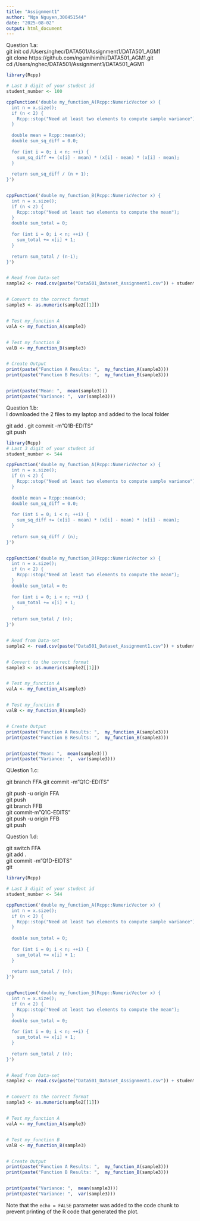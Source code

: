 ```yaml
---
title: "Assignment1"
author: "Nga Nguyen,300451544"
date: "2025-08-02"
output: html_document
---
```

Question 1.a:  
git init
cd /Users/nghec/DATA501/Assignment1/DATA501_AGM1  
git clone https://github.com/ngamihimihi/DATA501_AGM1.git  
cd /Users/nghec/DATA501/Assignment1/DATA501_AGM1  

```r
library(Rcpp)

# Last 3 digit of your student id 
student_number <- 100

cppFunction('double my_function_A(Rcpp::NumericVector x) {
  int n = x.size();
  if (n < 2) {
    Rcpp::stop("Need at least two elements to compute sample variance");
  }
  
  double mean = Rcpp::mean(x);
  double sum_sq_diff = 0.0;
  
  for (int i = 0; i < n; ++i) {
    sum_sq_diff += (x[i] - mean) * (x[i] - mean) * (x[i] - mean);
  }
  
  return sum_sq_diff / (n + 1);
}')


cppFunction('double my_function_B(Rcpp::NumericVector x) {
  int n = x.size();
  if (n < 2) {
    Rcpp::stop("Need at least two elements to compute the mean");
  }
  double sum_total = 0;
  
  for (int i = 0; i < n; ++i) {
    sum_total += x[i] + 1;
  }
  
  return sum_total / (n-1);
}')


# Read from Data-set
sample2 <- read.csv(paste("Data501_Dataset_Assignment1.csv")) + student_number


# Convert to the correct format
sample3 <- as.numeric(sample2[[1]])


# Test my_function A
valA <- my_function_A(sample3)


# Test my_function B
valB <- my_function_B(sample3)


# Create Output
print(paste("Function A Results: ",  my_function_A(sample3)))
print(paste("Function B Results: ",  my_function_B(sample3)))


print(paste("Mean: ",  mean(sample3)))
print(paste("Variance: ",  var(sample3)))

```

Question 1.b:  
I downloaded the 2 files to my laptop and added to the local folder

git add .
git commit -m"Q1B-EDITS"  
git push  

```r
library(Rcpp)
# Last 3 digit of your student id 
student_number <- 544

cppFunction('double my_function_A(Rcpp::NumericVector x) {
  int n = x.size();
  if (n < 2) {
    Rcpp::stop("Need at least two elements to compute sample variance");
  }
  
  double mean = Rcpp::mean(x);
  double sum_sq_diff = 0.0;
  
  for (int i = 0; i < n; ++i) {
    sum_sq_diff += (x[i] - mean) * (x[i] - mean) * (x[i] - mean);
  }
  
  return sum_sq_diff / (n);
}')


cppFunction('double my_function_B(Rcpp::NumericVector x) {
  int n = x.size();
  if (n < 2) {
    Rcpp::stop("Need at least two elements to compute the mean");
  }
  double sum_total = 0;
  
  for (int i = 0; i < n; ++i) {
    sum_total += x[i] + 1;
  }
  
  return sum_total / (n);
}')


# Read from Data-set
sample2 <- read.csv(paste("Data501_Dataset_Assignment1.csv")) + student_number


# Convert to the correct format
sample3 <- as.numeric(sample2[[1]])


# Test my_function A
valA <- my_function_A(sample3)


# Test my_function B
valB <- my_function_B(sample3)


# Create Output
print(paste("Function A Results: ",  my_function_A(sample3)))
print(paste("Function B Results: ",  my_function_B(sample3)))


print(paste("Mean: ",  mean(sample3)))
print(paste("Variance: ",  var(sample3)))

```

QUestion 1.c:  

git branch FFA
git commit -m"Q1C-EDITS"  

git push -u origin FFA  
git push  
git branch FFB  
git commit-m"Q1C-EDITS"  
git push -u origin FFB  
git push  
  
Question 1.d:  

git switch FFA  
git add .  
git commit -m"Q1D-EIDTS"  
git 


```r
library(Rcpp)

# Last 3 digit of your student id 
student_number <- 544

cppFunction('double my_function_A(Rcpp::NumericVector x) {
  int n = x.size();
  if (n < 2) {
    Rcpp::stop("Need at least two elements to compute sample variance");
  }
  
  double sum_total = 0;
  
  for (int i = 0; i < n; ++i) {
    sum_total += x[i] + 1;
  }
  
  return sum_total / (n);
}')


cppFunction('double my_function_B(Rcpp::NumericVector x) {
  int n = x.size();
  if (n < 2) {
    Rcpp::stop("Need at least two elements to compute the mean");
  }
  double sum_total = 0;
  
  for (int i = 0; i < n; ++i) {
    sum_total += x[i] + 1;
  }
  
  return sum_total / (n);
}')


# Read from Data-set
sample2 <- read.csv(paste("Data501_Dataset_Assignment1.csv")) + student_number


# Convert to the correct format
sample3 <- as.numeric(sample2[[1]])


# Test my_function A
valA <- my_function_A(sample3)


# Test my_function B
valB <- my_function_B(sample3)


# Create Output
print(paste("Function A Results: ",  my_function_A(sample3)))
print(paste("Function B Results: ",  my_function_B(sample3)))


print(paste("Variance: ",  mean(sample3)))
print(paste("Variance: ",  var(sample3)))
```

Note that the `echo = FALSE` parameter was added to the code chunk to prevent printing of the R code that generated the plot.
